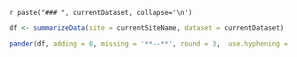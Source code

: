 
`r paste("### ", currentDataset, collapse='\n')`

```r
df <- summarizeData(site = currentSiteName, dataset = currentDataset)
``` 


 
```r
pander(df, adding = 0, missing = '**--**', round = 3,  use.hyphening = TRUE, split.cells = 3, split.tables = 200, caption = tableCaption(paste("Summary of ", currentDataset, " for ", currentSiteName, ". Note: Average of the annual sum of the variables p_mm and rad_Jcm2day. Rest of variables, average of the annual mean values.", sep="")))
``` 
